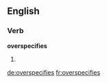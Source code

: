 ==English==

===Verb===
'''overspecifies'''

# {{third-person singular of|overspecify}}

[[de:overspecifies]]
[[fr:overspecifies]]